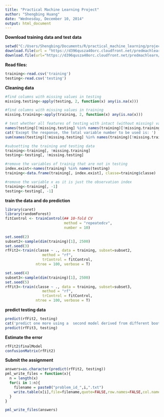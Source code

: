 ```yaml
---
title: "Practical Machine Learning Project"
author: "Shengbing Huang"
date: "Wednesday, December 10, 2014"
output: html_document
---
```


**Download training data and test data**

```r
setwd("C:/Users/Shengbing/Documents/R/practical_machine_learning/project/")
download.file(url = "https://d396qusza40orc.cloudfront.net/predmachlearn/pml-training.csv", destfile = "training", method='auto')
download.file(url="https://d396qusza40orc.cloudfront.net/predmachlearn/pml-testing.csv", destfile = "testing", method="auto")

```
**Read files:**


```r
training<-read.csv('training')
testing<-read.csv('testing')
```
**Cleaning data**
```r
#find columns with missing values in testing
missing.testing<-apply(testing, 2, function(x) any(is.na(x)))

#find columns with missing values in training
missing.training<-apply(training, 2, function(x) any(is.na(x)))

# test whether all features of testing with intact (without missing) values are in feature of #trainig with intact values
names(testing)[!missing.testing] %in% names(training)[!missing.training]
cat('Except the response, the total variable number to be used is: ')
sum(names(testing)[!missing.testing] %in% names(training)[!missing.training])

#subsetting the training and testing data
training<-training[, !missing.training]
testing<-testing[, !missing.testing]

#remove the variables of trainig that are not in testing
index.exist<-names(training) %in% names(testing)
training<-data.frame(training[, index.exist], classe=training$classe)

#remove the variable x as it is just the observation index
training<-training[, -1]
testing<-testing[, -1]
```


**train the data and do prediction**
```r
library(caret)
library(randomForest)
fitControl <- trainControl(## 10-fold CV
                           method = "repeatedcv",
                           number = 10)
                            
set.seed(2)
subset2<-sample(dim(training)[1], 2500)
set.seed(3)
rfFit2<-train(classe ~ ., data = training, subset=subset2,
                 method = "rf",
                 trControl = fitControl,
              ntree = 100, verbose = T)

set.seed(4)
subset3<-sample(dim(training)[1], 2500)
set.seed(5)
rfFit3<-train(classe ~ ., data = training, subset=subset3,
                 method = "rf",
                 trControl = fitControl,
              ntree = 100, verbose = T)
```

**predict testing data**
```r
predict(rfFit2, testing)
cat('predict one more using a  second model derived from different bootstrap of training data')
predict(rfFit3, testing)
```

**Estimate the error**
```r
rfFit2$finalModel
confusionMatrix(rfFit2)
```

**Submit the assignment**
```r
answers=as.character(predict(rfFit2, testing))
pml_write_files = function(x){
  n = length(x)
  for(i in 1:n){
    filename = paste0("problem_id_",i,".txt")
    write.table(x[i],file=filename,quote=FALSE,row.names=FALSE,col.names=FALSE)
  }
}

pml_write_files(answers)
```